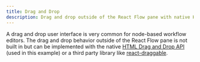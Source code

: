 ```yaml
---
title: Drag and Drop
description: Drag and drop outside of the React Flow pane with native HTML Drag and Drop API or react-draggable.
---
```


A drag and drop user interface is very common for node-based workflow editors.
The drag and drop behavior outside of the React Flow pane is not built in but
can be implemented with the native [HTML Drag and Drop
API](https://developer.mozilla.org/en-US/docs/Web/API/HTML_Drag_and_Drop_API)
(used in this example) or a third party library like
[react-draggable](https://github.com/react-grid-layout/react-draggable).

<RemoteCodeViewer route="examples/interaction/drag-and-drop" framework="react" />
